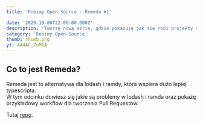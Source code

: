 ```yaml
---
title: 'Robimy Open Source - Remeda #1'

date: '2020-10-06T22:00:00.000Z'
description: 'Tworzę nową serię, gdzie pokazuję jak się robi projekty open sourcowe.'
category: 'Robimy Open Source'
thumb: thumb.png
yt: 4A4AC_ZuM1A
---
```


## Co to jest Remeda?

Remeda jest to alternatywa dla lodash i ramdy, która wspiera dużo lepiej typescripta.  
W tym odcinku dowiesz się jakie są problemy w lodash i ramda oraz pokażę przykładowy workflow dla tworzenia Pull Requestów.

Tutaj [repo](https://github.com/remeda/remeda).
